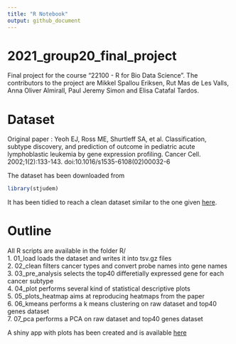 ```yaml
---
title: "R Notebook"
output: github_document
---
```


# 2021_group20_final_project
Final project for the course "22100 - R for Bio Data Science". The contributors to the project are Mikkel Spallou Eriksen, Rut Mas de Les Valls, Anna Oliver Almirall, Paul Jeremy Simon and Elisa Catafal Tardos.

# Dataset
Original paper : Yeoh EJ, Ross ME, Shurtleff SA, et al. Classification, subtype discovery, and prediction of outcome in pediatric acute lymphoblastic leukemia by gene expression profiling. Cancer Cell. 2002;1(2):133-143. doi:10.1016/s1535-6108(02)00032-6

The dataset has been downloaded from
```r
library(stjudem)
```
It has been tidied to reach a clean dataset similar to the one given [here](https://github.com/ramhiser/datamicroarray/wiki/Yeoh-%282002%29).

# Outline
All R scripts are available in the folder R/  
1. 01_load loads the dataset and writes it into tsv.gz files  
2. 02_clean filters cancer types and convert probe names into gene names  
3. 03_pre_analysis selects the top40 differetially expressed gene for each cancer subtype  
4. 04_plot performs several kind of statistical descriptive plots  
5. 05_plots_heatmap aims at reproducing heatmaps from the paper  
6. 06_kmeans performs a k means clustering on raw dataset and top40 genes dataset  
7. 07_pca performs a PCA on raw dataset and top40 genes dataset  

A shiny app with plots has been created and is available [here](https://paul-simon.shinyapps.io/yeoh_plots/)